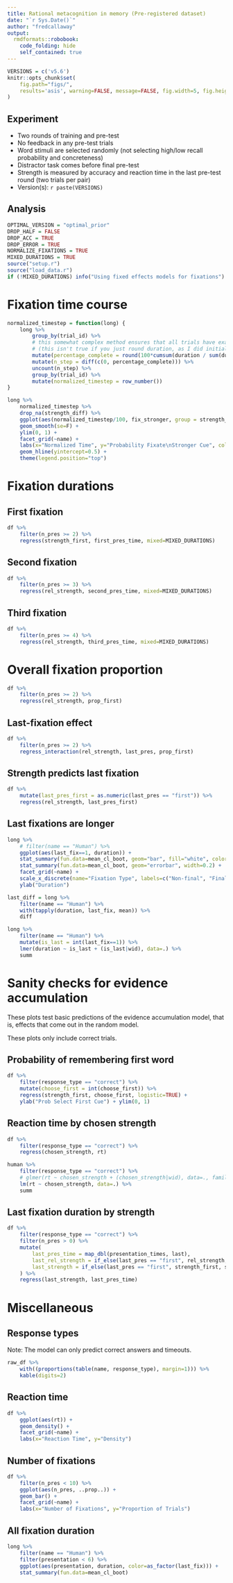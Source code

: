 ```yaml
---
title: Rational metacognition in memory (Pre-registered dataset)
date: "`r Sys.Date()`"
author: "fredcallaway"
output:
  rmdformats::robobook:
    code_folding: hide
    self_contained: true
---
```


```r
VERSIONS = c('v5.6')
knitr::opts_chunk$set(
    fig.path="figs/",
    results='asis', warning=FALSE, message=FALSE, fig.width=5, fig.height=4, fig.align="center"
)
```

## Experiment
- Two rounds of training and pre-test
- No feedback in any pre-test trials
- Word stimuli are selected randomly (not selecting high/low recall probability and concreteness)
- Distractor task comes before final pre-test
- Strength is measured by accuracy and reaction time in the last pre-test round (two trials per pair)
- Version(s): `r paste(VERSIONS)`

## Analysis
```r
OPTIMAL_VERSION = "optimal_prior"
DROP_HALF = FALSE
DROP_ACC = TRUE
DROP_ERROR = TRUE
NORMALIZE_FIXATIONS = TRUE
MIXED_DURATIONS = TRUE
source("setup.r")
source("load_data.r")
if (!MIXED_DURATIONS) info("Using fixed effects models for fixations")
```

# Fixation time course

```r

normalized_timestep = function(long) {
    long %>% 
        group_by(trial_id) %>%
        # this somewhat complex method ensures that all trials have exactly 100 steps
        # (this isn't true if you just round duration, as I did initially)
        mutate(percentage_complete = round(100*cumsum(duration / sum(duration)))) %>% 
        mutate(n_step = diff(c(0, percentage_complete))) %>% 
        uncount(n_step) %>% 
        group_by(trial_id) %>% 
        mutate(normalized_timestep = row_number())
}

long %>% 
    normalized_timestep %>% 
    drop_na(strength_diff) %>% 
    ggplot(aes(normalized_timestep/100, fix_stronger, group = strength_diff, color=strength_diff)) +
    geom_smooth(se=F) + 
    ylim(0, 1) +
    facet_grid(~name) +
    labs(x="Normalized Time", y="Probability Fixate\nStronger Cue", color="Strength Difference") +
    geom_hline(yintercept=0.5) +
    theme(legend.position="top")
```

# Fixation durations

## First fixation

```r
df %>%
    filter(n_pres >= 2) %>% 
    regress(strength_first, first_pres_time, mixed=MIXED_DURATIONS)
```

## Second fixation

```r
df %>% 
    filter(n_pres >= 3) %>% 
    regress(rel_strength, second_pres_time, mixed=MIXED_DURATIONS)
```

## Third fixation

```r
df %>% 
    filter(n_pres >= 4) %>% 
    regress(rel_strength, third_pres_time, mixed=MIXED_DURATIONS)
```

# Overall fixation proportion

```r
df %>% 
    filter(n_pres >= 2) %>% 
    regress(rel_strength, prop_first)
```

## Last-fixation effect

```r
df %>% 
    filter(n_pres >= 2) %>% 
    regress_interaction(rel_strength, last_pres, prop_first)
```

## Strength predicts last fixation 

```r
df %>% 
    mutate(last_pres_first = as.numeric(last_pres == "first")) %>% 
    regress(rel_strength, last_pres_first)
```

## Last fixations are longer

```r
long %>% 
    # filter(name == "Human") %>% 
    ggplot(aes(last_fix==1, duration)) + 
    stat_summary(fun.data=mean_cl_boot, geom="bar", fill="white", color="black") +
    stat_summary(fun.data=mean_cl_boot, geom="errorbar", width=0.2) +
    facet_grid(~name) + 
    scale_x_discrete(name="Fixation Type", labels=c("Non-final", "Final")) +
    ylab("Duration")

last_diff = long %>% 
    filter(name == "Human") %>% 
    with(tapply(duration, last_fix, mean)) %>% 
    diff

long %>% 
    filter(name == "Human") %>% 
    mutate(is_last = int(last_fix==1)) %>% 
    lmer(duration ~ is_last + (is_last|wid), data=.) %>% 
    summ

```


# Sanity checks for evidence accumulation

These plots test basic predictions of the evidence
accumulation model, that is, effects that come out in the random model. 

These plots only include correct trials.

## Probability of remembering first word

```r
df %>%
    filter(response_type == "correct") %>% 
    mutate(choose_first = int(choose_first)) %>% 
    regress(strength_first, choose_first, logistic=TRUE) +
    ylab("Prob Select First Cue") + ylim(0, 1)
```

## Reaction time by chosen strength

```r
df %>% 
    filter(response_type == "correct") %>% 
    regress(chosen_strength, rt)
```

```r
human %>%
    filter(response_type == "correct") %>% 
    # glmer(rt ~ chosen_strength + (chosen_strength|wid), data=., family=gaussian) %>% 
    lm(rt ~ chosen_strength, data=.) %>% 
    summ
```

## Last fixation duration by strength

```r
df %>% 
    filter(response_type == "correct") %>% 
    filter(n_pres > 0) %>% 
    mutate(
        last_pres_time = map_dbl(presentation_times, last),
        last_rel_strength = if_else(last_pres == "first", rel_strength, 1 - rel_strength),
        last_strength = if_else(last_pres == "first", strength_first, strength_second)
    ) %>% 
    regress(last_strength, last_pres_time)
```

# Miscellaneous

## Response types

Note: The model can only predict correct answers and timeouts.

```r
raw_df %>% 
    with((proportions(table(name, response_type), margin=1))) %>% 
    kable(digits=2)

```

## Reaction time

```r
df %>% 
    ggplot(aes(rt)) +
    geom_density() +
    facet_grid(~name) +
    labs(x="Reaction Time", y="Density")
```


## Number of fixations

```r
df %>% 
    filter(n_pres < 10) %>% 
    ggplot(aes(n_pres, ..prop..)) +
    geom_bar() +
    facet_grid(~name) +
    labs(x="Number of Fixations", y="Proportion of Trials")
```

## All fixation duration

```r
long %>% 
    filter(name == "Human") %>% 
    filter(presentation < 6) %>% 
    ggplot(aes(presentation, duration, color=as_factor(last_fix))) +
    stat_summary(fun.data=mean_cl_boot)
```

